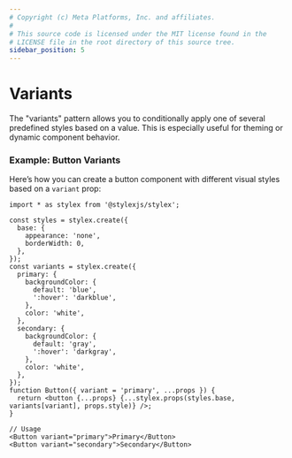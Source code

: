 ```yaml
---
# Copyright (c) Meta Platforms, Inc. and affiliates.
#
# This source code is licensed under the MIT license found in the
# LICENSE file in the root directory of this source tree.
sidebar_position: 5
---
```



# Variants

The "variants" pattern allows you to conditionally apply one of several predefined styles based on a value. This is especially useful for theming or dynamic component behavior.

### Example: Button Variants

Here’s how you can create a button component with different visual styles based on a `variant` prop:

```tsx
import * as stylex from '@stylexjs/stylex';

const styles = stylex.create({
  base: {
    appearance: 'none',
    borderWidth: 0,
  },
});
const variants = stylex.create({
  primary: {
    backgroundColor: {
      default: 'blue',
      ':hover': 'darkblue',
    },
    color: 'white',
  },
  secondary: {
    backgroundColor: {
      default: 'gray',
      ':hover': 'darkgray',
    },
    color: 'white',
  },
});
function Button({ variant = 'primary', ...props }) {
  return <button {...props} {...stylex.props(styles.base, variants[variant], props.style)} />;
}

// Usage
<Button variant="primary">Primary</Button>
<Button variant="secondary">Secondary</Button>
```